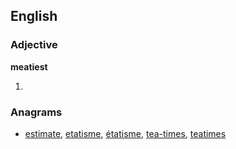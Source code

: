 ==English==

===Adjective===
'''meatiest'''

# {{superlative of|meaty}}

===Anagrams===
* [[estimate#English|estimate]], [[etatisme#English|etatisme]], [[étatisme#English|étatisme]], [[tea-times#English|tea-times]], [[teatimes#English|teatimes]]